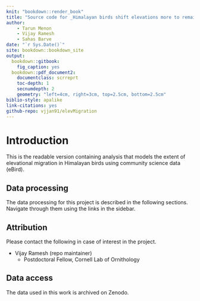 ```yaml
--- 
knit: "bookdown::render_book"
title: "Source code for _Himalayan birds shift elevations more to remain within narrow thermal regimes across seasons_"
author:
    - Tarun Menon
    - Vijay Ramesh
    - Sahas Barve
date: "`r Sys.Date()`"
site: bookdown::bookdown_site
output: 
  bookdown::gitbook:
    fig_caption: yes
  bookdown::pdf_document2:
    documentclass: scrreprt
    toc-depth: 1
    secnumdepth: 2
    geometry: "left=4cm, right=3cm, top=2.5cm, bottom=2.5cm"
biblio-style: apalike
link-citations: yes
github-repo: vjjan91/elevMigration
---  
```


# Introduction

This is the readable version containing analysis that models the extent of elevational migration in Himalayan birds using community science data (eBird).   

## Data processing

The data processing for this project is described in the following sections. Navigate through them using the links in the sidebar.

## Attribution

Please contact the following in case of interest in the project.

- Vijay Ramesh (repo maintainer)
    - Postdoctoral Fellow, Cornell Lab of Ornithology   

## Data access

The data used in this work is archived on Zenodo.  
